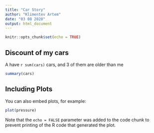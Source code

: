 ```yaml
---
title: "Car Story"
author: "Klimentev Artem"
date: "03 08 2020"
output: html_document
---
```


```r
knitr::opts_chunk$set(echo = TRUE)
```

## Discount of my cars

A have `r sum(cars)` cars, and 3 of  them are older than me
```r
summary(cars)
```

## Including Plots

You can also embed plots, for example:

```r
plot(pressure)
```

Note that the `echo = FALSE` parameter was added to the code chunk to prevent printing of the R code that generated the plot.
